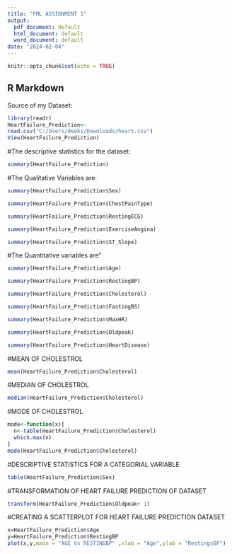 ---
title: "FML ASSIGNMENT 1"
output:
  pdf_document: default
  html_document: default
  word_document: default
date: "2024-02-04"
---

```{r setup, include=FALSE}
knitr::opts_chunk$set(echo = TRUE)
```

## R Markdown

Source of my Dataset:


```{r}
library(readr)
HeartFailure_Prediction<-
read.csv("C:/Users/deeks/Downloads/heart.csv")
View(HeartFailure_Prediction)
```

#The descriptive statistics for the dataset:

```{r}
summary(HeartFailure_Prediction)
```

#The Qualitative Variables are:

```{r}
summary(HeartFailure_Prediction$Sex)
```

```{r}
summary(HeartFailure_Prediction$ChestPainType)
```
```{r}
summary(HeartFailure_Prediction$RestingECG)
```

```{r}
summary(HeartFailure_Prediction$ExerciseAngina)
```
```{r}
summary(HeartFailure_Prediction$ST_Slope)
```

#The Quantitative variables are"

```{r}
summary(HeartFailure_Prediction$Age)
```

```{r}
summary(HeartFailure_Prediction$RestingBP)
```
```{r}
summary(HeartFailure_Prediction$Cholesterol)
```
```{r}
summary(HeartFailure_Prediction$FastingBS)
```

```{r}
summary(HeartFailure_Prediction$MaxHR)
```

```{r}
summary(HeartFailure_Prediction$Oldpeak)
```

```{r}
summary(HeartFailure_Prediction$HeartDisease)
```
#MEAN OF CHOLESTROL

```{r}
mean(HeartFailure_Prediction$Cholesterol)
```
#MEDIAN OF CHOLESTROL

```{r}
median(HeartFailure_Prediction$Cholesterol)
```
#MODE OF CHOLESTROL

```{r}
mode<-function(x){
  n<-table(HeartFailure_Prediction$Cholesterol)
  which.max(n)
}
mode(HeartFailure_Prediction$Cholesterol)
```

#DESCRIPTIVE STATISTICS FOR A CATEGORIAL VARIABLE

```{r}
table(HeartFailure_Prediction$Sex)
```
#TRANSFORMATION OF HEART FAILURE PREDICTION OF DATASET

```{r}
transform(HeartFailure_Prediction$Oldpeak+ 1)
```

#CREATING A SCATTERPLOT FOR HEART FAILURE PREDICTION DATASET

```{r}
x=HeartFailure_Prediction$Age
y=HeartFailure_Prediction$RestingBP
plot(x,y,main = "AGE Vs RESTINGBP" ,xlab = "Age",ylab = "RestingsBP")
```


